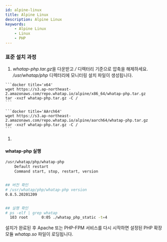 ```yaml
---
id: alpine-linux
title: Alpine Linux
description: Alpine Linux
keywords:
    - Alpine Linux
    - Linux
    - PHP
---
```



### 표준 설치 과정 

1. *whatap-php.tar.gz*을 다운받고 */* 디렉터리 기준으로 압축을 해제하세요. */usr/whatap/php* 디렉터리에 모니터링 설치 파일이 생성됩니다.

  <Tabs>

  <TabItem value="x64" label="x64" default>

    ```docker title='x64'
    wget https://s3.ap-northeast-2.amazonaws.com/repo.whatap.io/alpine/x86_64/whatap-php.tar.gz
    tar -xvzf whatap-php.tar.gz -C /
    ```

  </TabItem>

  <TabItem value="aarch64" label="AArch64" default>

    ```docker title='AArch64'
    wget https://s3.ap-northeast-2.amazonaws.com/repo.whatap.io/alpine/aarch64/whatap-php.tar.gz
    tar -xvzf whatap-php.tar.gz -C /
    ```

  </TabItem>

  </Tabs>

1. <Phpinstallscript />


<Phpextensionwhatap />  


#### whatap-php 실행

```bash title=SH
/usr/whatap/php/whatap-php
    Default restart
    Command start, stop, restart, version


## 버전 확인
# /usr/whatap/php/whatap-php version
0.8.5.20201209


## 실행 확인
# ps -elf | grep whatap
  103 root      0:05 ./whatap_php_static -t=4
```
설치가 완료된 후 Apache 또는 PHP-FPM 서비스를 다시 시작하면 설정된 PHP 확장 모듈 *whatap.so* 파일이 로딩됩니다.
